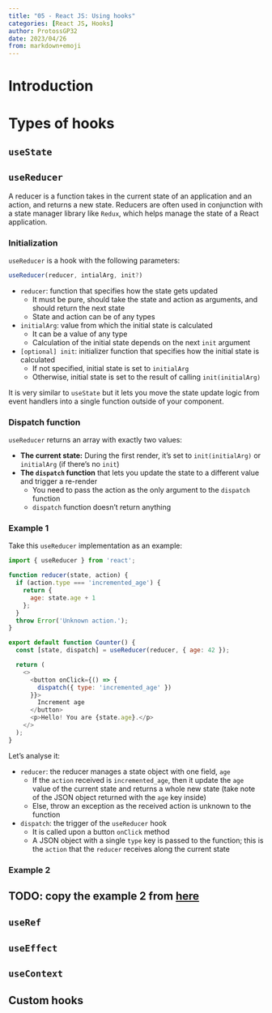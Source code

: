 ```yaml
---
title: "05 - React JS: Using hooks"
categories: [React JS, Hooks]
author: ProtossGP32
date: 2023/04/26
from: markdown+emoji
---
```

# Introduction


# Types of hooks
## `useState`

## `useReducer`
A reducer is a function takes in the current state of an application and an action, and returns a new state. Reducers are often used in conjunction with a state manager library like `Redux`, which helps manage the state of a React application.

### Initialization
`useReducer` is a hook with the following parameters:

```.js
useReducer(reducer, intialArg, init?)
```

- `reducer`: function that specifies how the state gets updated
    - It must be pure, should take the state and action as arguments, and should return the next state
    - State and action can be of any types
- `initialArg`: value from which the initial state is calculated
    - It can be a value of any type
    - Calculation of the initial state depends on the next `init` argument
- `[optional] init`: initializer function that specifies how the initial state is calculated
    - If not specified, initial state is set to `initialArg`
    - Otherwise, initial state is set to the result of calling `init(initialArg)`

It is very similar to `useState` but it lets you move the state update logic from event handlers into a single function outside of your component.

### Dispatch function
`useReducer` returns an array with exactly two values:

- **The current state:** During the first render, it's set to `init(initialArg)` or `initialArg` (if there's no `init`)
- **The `dispatch` function** that lets you update the state to a different value and trigger a re-render
    - You need to pass the action as the only argument to the `dispatch` function
    - `dispatch` function doesn't return anything

### Example 1
Take this `useReducer` implementation as an example:

```.js
import { useReducer } from 'react';

function reducer(state, action) {
  if (action.type === 'incremented_age') {
    return {
      age: state.age + 1
    };
  }
  throw Error('Unknown action.');
}

export default function Counter() {
  const [state, dispatch] = useReducer(reducer, { age: 42 });

  return (
    <>
      <button onClick={() => {
        dispatch({ type: 'incremented_age' })
      }}>
        Increment age
      </button>
      <p>Hello! You are {state.age}.</p>
    </>
  );
}
```
Let's analyse it:

- `reducer`: the reducer manages a state object with one field, `age`
    - If the `action` received is `incremented_age`, then it update the `age` value of the current state and returns a whole new state (take note of the JSON object returned with the `age` key inside)
    - Else, throw an exception as the received action is unknown to the function
- `dispatch`: the trigger of the `useReducer` hook
    - It is called upon a button `onClick` method
    - A JSON object with a single `type` key is passed to the function; this is the `action` that the `reducer` receives along the current state

### Example 2
:::{.callout-warning}
## TODO: copy the example 2 from [here](https://albertprofe.dev/reactjs/reactjs-hook-reducer.html)
:::

## `useRef`

## `useEffect`

## `useContext`

## Custom hooks

